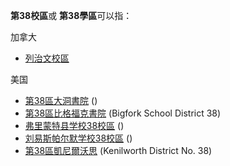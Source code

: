 '''第38校區'''或 '''第38學區'''可以指：

加拿大
* [[列治文校區|列治文校區]]

美国
* [[第38區大洞書院|第38區大洞書院]] ({{link-en|Big Hollow School District 38|Big Hollow School District 38}})
* [[第38區比格福克書院|第38區比格福克書院]] (Bigfork School District 38)
* [[弗里蒙特县学校38校區|弗里蒙特县学校38校區]] ({{link-en|Fremont County School District 38|Fremont County School District 38}})
* [[刘易斯帕尔默学校38校區|刘易斯帕尔默学校38校區]] ({{link-en|Lewis-Palmer School District 38|Lewis-Palmer School District 38}})
* [[第38區凱尼爾沃思|第38區凱尼爾沃思]] (Kenilworth District No. 38)

{{disambig}}